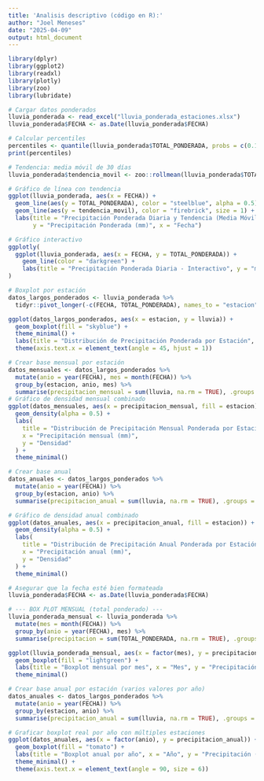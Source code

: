 ---
title: 'Analisis descriptivo (código en R):'
author: "Joel Meneses"
date: "2025-04-09"
output: html_document
---

```{r, message=FALSE, warning=FALSE}

library(dplyr)
library(ggplot2)
library(readxl)
library(plotly)
library(zoo)
library(lubridate)

# Cargar datos ponderados
lluvia_ponderada <- read_excel("lluvia_ponderada_estaciones.xlsx")
lluvia_ponderada$FECHA <- as.Date(lluvia_ponderada$FECHA)

# Calcular percentiles
percentiles <- quantile(lluvia_ponderada$TOTAL_PONDERADA, probs = c(0.1, 0.25, 0.5, 0.75, 0.9), na.rm = TRUE)
print(percentiles)

# Tendencia: media móvil de 30 días
lluvia_ponderada$tendencia_movil <- zoo::rollmean(lluvia_ponderada$TOTAL_PONDERADA, k = 30, fill = NA)

# Gráfico de línea con tendencia
ggplot(lluvia_ponderada, aes(x = FECHA)) +
  geom_line(aes(y = TOTAL_PONDERADA), color = "steelblue", alpha = 0.5) +
  geom_line(aes(y = tendencia_movil), color = "firebrick", size = 1) +
  labs(title = "Precipitación Ponderada Diaria y Tendencia (Media Móvil 30 días)",
       y = "Precipitación Ponderada (mm)", x = "Fecha")

# Gráfico interactivo
ggplotly(
  ggplot(lluvia_ponderada, aes(x = FECHA, y = TOTAL_PONDERADA)) +
    geom_line(color = "darkgreen") +
    labs(title = "Precipitación Ponderada Diaria - Interactivo", y = "mm", x = "Fecha")
)

# Boxplot por estación
datos_largos_ponderados <- lluvia_ponderada %>%
  tidyr::pivot_longer(-c(FECHA, TOTAL_PONDERADA), names_to = "estacion", values_to = "lluvia")

ggplot(datos_largos_ponderados, aes(x = estacion, y = lluvia)) +
  geom_boxplot(fill = "skyblue") +
  theme_minimal() +
  labs(title = "Distribución de Precipitación Ponderada por Estación", x = "Estación", y = "Precipitación (mm)") +
  theme(axis.text.x = element_text(angle = 45, hjust = 1))

# Crear base mensual por estación
datos_mensuales <- datos_largos_ponderados %>%
  mutate(anio = year(FECHA), mes = month(FECHA)) %>%
  group_by(estacion, anio, mes) %>%
  summarise(precipitacion_mensual = sum(lluvia, na.rm = TRUE), .groups = "drop")
# Gráfico de densidad mensual combinado
ggplot(datos_mensuales, aes(x = precipitacion_mensual, fill = estacion)) +
  geom_density(alpha = 0.5) +
  labs(
    title = "Distribución de Precipitación Mensual Ponderada por Estación",
    x = "Precipitación mensual (mm)",
    y = "Densidad"
  ) +
  theme_minimal()

# Crear base anual
datos_anuales <- datos_largos_ponderados %>%
  mutate(anio = year(FECHA)) %>%
  group_by(estacion, anio) %>%
  summarise(precipitacion_anual = sum(lluvia, na.rm = TRUE), .groups = "drop")

# Gráfico de densidad anual combinado
ggplot(datos_anuales, aes(x = precipitacion_anual, fill = estacion)) +
  geom_density(alpha = 0.5) +
  labs(
    title = "Distribución de Precipitación Anual Ponderada por Estación",
    x = "Precipitación anual (mm)",
    y = "Densidad"
  ) +
  theme_minimal()

# Asegurar que la fecha esté bien formateada
lluvia_ponderada$FECHA <- as.Date(lluvia_ponderada$FECHA)

# --- BOX PLOT MENSUAL (total ponderado) ---
lluvia_ponderada_mensual <- lluvia_ponderada %>%
  mutate(mes = month(FECHA)) %>%
  group_by(anio = year(FECHA), mes) %>%
  summarise(precipitacion = sum(TOTAL_PONDERADA, na.rm = TRUE), .groups = "drop")

ggplot(lluvia_ponderada_mensual, aes(x = factor(mes), y = precipitacion)) +
  geom_boxplot(fill = "lightgreen") +
  labs(title = "Boxplot mensual por mes", x = "Mes", y = "Precipitación (mm)") +
  theme_minimal()

# Crear base anual por estación (varios valores por año)
datos_anuales <- datos_largos_ponderados %>%
  mutate(anio = year(FECHA)) %>%
  group_by(estacion, anio) %>%
  summarise(precipitacion_anual = sum(lluvia, na.rm = TRUE), .groups = "drop")

# Graficar boxplot real por año con múltiples estaciones
ggplot(datos_anuales, aes(x = factor(anio), y = precipitacion_anual)) +
  geom_boxplot(fill = "tomato") +
  labs(title = "Boxplot anual por año", x = "Año", y = "Precipitación (mm)") +
  theme_minimal() +
  theme(axis.text.x = element_text(angle = 90, size = 6))





```

